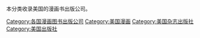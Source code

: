 本分类收录美国的漫画书出版公司。
{{Commonscat|Comic book publishing companies of the United States}}

[[Category:各国漫画图书出版公司|Category:各国漫画图书出版公司]]
[[Category:美国漫画|Category:美国漫画]]
[[Category:美国杂志出版社|Category:美国杂志出版社]]
[[Category:美国出版社|Category:美国出版社]]